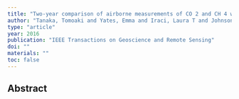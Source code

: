 ```yaml
---
title: "Two-year comparison of airborne measurements of CO 2 and CH 4 with GOSAT at Railroad Valley, Nevada"
author: "Tanaka, Tomoaki and Yates, Emma and Iraci, Laura T and Johnson, Matthew S and Gore, Warren and Tadic, Jovan M and Loewenstein, Max and Kuze, Akihiko and Frankenberg, Christian and Butz, Andre and others"
type: "article"
year: 2016
publication: "IEEE Transactions on Geoscience and Remote Sensing"
doi: ""
materials: ""
toc: false
---
```


## Abstract

